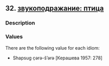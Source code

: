 ## 32. <a href =  'https://agricolamz.github.io/The_Circassian_Isoglosses_Database/32.html'>звукоподражание: птица</a>
### Description



### Values
There are the following value for each idiom:

* Shapsug  c̣ərə-š'ərə [Керашева 1957: 278] 

